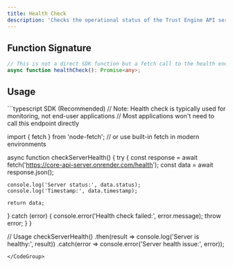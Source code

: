 ```yaml
---
title: Health Check
description: 'Checks the operational status of the Trust Engine API server.'
---
```


## Function Signature

```typescript
// This is not a direct SDK function but a fetch call to the health endpoint.
async function healthCheck(): Promise<any>;
```

## Usage

<CodeGroup>
```typescript SDK (Recommended)
// Note: Health check is typically used for monitoring, not end-user applications
// Most applications won't need to call this endpoint directly

import { fetch } from 'node-fetch'; // or use built-in fetch in modern environments

async function checkServerHealth() {
  try {
    const response = await fetch('https://core-api-server.onrender.com/health');
    const data = await response.json();
    
    console.log('Server status:', data.status);
    console.log('Timestamp:', data.timestamp);
    
    return data;
  } catch (error) {
    console.error('Health check failed:', error.message);
    throw error;
  }
}

// Usage
checkServerHealth()
  .then(result => console.log('Server is healthy:', result))
  .catch(error => console.error('Server health issue:', error));
```
</CodeGroup>
